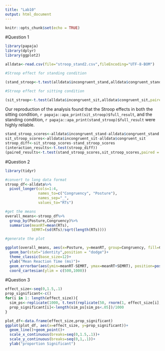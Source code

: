 ```yaml
---
title: "Lab10"
output: html_document
---
```


```r
knitr::opts_chunk$set(echo = TRUE)
```


#Question 1
```r

library(papaja)
library(dplyr)
library(ggplot2)

alldata<-read.csv(file="stroop_stand2.csv",fileEncoding="UTF-8-BOM")

#Stroop effect for standing condition

(stand_stroop<-t.test(alldata$incongruent_stand,alldata$congruent_stand,paired = TRUE))

#Stroop effect for sitting condition

(sit_stroop<-t.test(alldata$incongruent_sit,alldata$congruent_sit,paired = TRUE))

```

Our reproduction of the analysis found that the Stroop effects in both the sitting condition, `r papaja::apa_print(sit_stroop)$full_result`, and the standing condition, `r papaja::apa_print(stand_stroop)$full_result` were highly reliable.


```r
stand_stroop_scores<-alldata$incongruent_stand-alldata$congruent_stand
sit_stroop_scores<-alldata$incongruent_sit-alldata$congruent_sit
stroop_diff<-sit_stroop_scores-stand_stroop_scores
(interaction_results<-t.test(stroop_diff))
(paired_results<-t.test(stand_stroop_scores,sit_stroop_scores,paired = TRUE))

```

#Question 2
```r

library(tidyr)

#convert to long data format
stroop_df<-alldata%>%
  pivot_longer(cols=1:4, 
               names_to=c("Congruency", "Posture"),
               names_sep="_",
               values_to="RTs")

#get the means
overall_means<-stroop_df%>%
  group_by(Posture,Congruency)%>%
  summarise(meanRT=mean(RTs),
            SEMRT=(sd(RTs)/sqrt(length(RTs))))

#generate the plot

ggplot(overall_means, aes(x=Posture, y=meanRT, group=Congruency, fill=Congruency))+
  geom_bar(stat="identity",position = "dodge")+
  theme_classic(base_size=12)+
  ylab("Mean Reaction Time (ms)")+
  geom_errorbar(aes(ymin=meanRT-SEMRT, ymax=meanRT+SEMRT), position=position_dodge(width=0.9),width=.2,color="black")+
  coord_cartesian(ylim = c(500,1000))

```

#Question 3
```r

effect_size<-seq(0,1.5,.1)
prop_significant<-c()
for(i in 1: length(effect_size)){
  sim_ps<-replicate(1000, t.test(replicate(50, rnorm(1, effect_size[i], 1)), mu=0)$p.value)
  prop_significant[i]<-length(sim_ps[sim_ps<.05])/1000
}

plot_df<-data.frame(effect_size,prop_significant)
ggplot(plot_df, aes(x=effect_size, y=prop_significant))+
  geom_line()+geom_point()+
  scale_x_continuous(breaks=seq(0,1.5,.1))+
  scale_y_continuous(breaks=seq(0,1,.1))+
  ylab("proportion Significant")
```